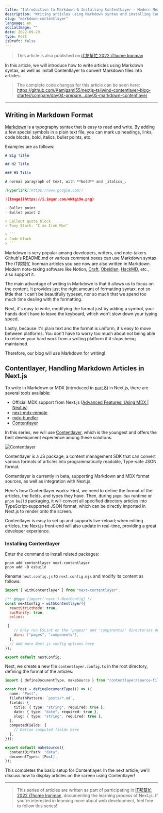 ```yaml
---
title: "Introduction to Markdown & Installing ContentLayer - Modern Next.js Blog Series #05"
description: "Writing articles using Markdown syntax and installing Contentlayer to convert Markdown files into articles"
slug: "markdown-contentlayer"
language: en
socialImage: ""
date: 2022-09-20
type: Post
isDraft: false
---
```


> This article is also published on [iT邦幫忙 2022 iThome Ironman](https://ithelp.ithome.com.tw/articles/10295154)

In this article, we will introduce how to write articles using Markdown syntax, as well as install Contentlayer to convert Markdown files into articles.

> The complete code changes for this article can be seen here:
> https://github.com/Kamigami55/nextjs-tailwind-contentlayer-blog-starter/compare/day04-prepare...day05-markdown-contentlayer

---

## Writing in Markdown Format

[Markdown](https://markdown.tw/) is a typography syntax that is easy to read and write. By adding a few special symbols in a plain text file, you can mark up headings, links, code blocks, bold, italics, bullet points, etc.

Examples are as follows:

````markdown
# Big Title

## H2 Title

### H3 Title

A normal paragraph of text, with **bold** and _italics_.

[Hyperlink](https://www.google.com/)

![Image](https://i.imgur.com/oNtgi9e.png)

- Bullet point
- Bullet point 2

> Callout quote block
> Tony Stark: "I am Iron Man"

> ```
> Code block
> ```
````

Markdown is very popular among developers, writers, and note-takers. Github's README.md or various comment boxes can use Markdown syntax. The iT邦幫忙 Ironman articles you see now are also written in Markdown. Modern note-taking software like Notion, [Craft](https://obsidian.md/), [Obsidian](https://obsidian.md/), [HackMD](https://hackmd.io/), etc., also support it.

The main advantage of writing in Markdown is that it allows us to focus on the content. It provides just the right amount of formatting syntax, not so little that it can't be beautifully typeset, nor so much that we spend too much time dealing with the formatting.

Next, it's easy to write, modifying the format just by adding a symbol, your hands don't have to leave the keyboard, which won't slow down your typing speed.

Lastly, because it's plain text and the format is uniform, it's easy to move between platforms. You don't have to worry too much about not being able to retrieve your hard work from a writing platform if it stops being maintained.

Therefore, our blog will use Markdown for writing!

## Contentlayer, Handling Markdown Articles in Next.js

To write in Markdown or MDX (introduced in [part 8](/posts/contentlayer-mdx)) in Next.js, there are several tools available:

- Official MDX support from Next.js ([Advanced Features: Using MDX | Next.js](https://nextjs.org/docs/advanced-features/using-mdx))
- [next-mdx-remote](https://github.com/hashicorp/next-mdx-remote)
- [mdx-bundler](https://github.com/kentcdodds/mdx-bundler)
- [Contentlayer](https://www.contentlayer.dev/)

In this series, we will use [Contentlayer](https://www.contentlayer.dev/), which is the youngest and offers the best development experience among these solutions.

![Contentlayer](https://i.imgur.com/mlDKJBZ.jpg)

Contentlayer is a JS package, a content management SDK that can convert various formats of articles into programmatically readable, Type-safe JSON format.

Contentlayer is currently in beta, supporting Markdown and MDX format sources, as well as integration with Next.js.

Here's how Contentlayer works: First, we need to define the format of the articles, the fields, and types they have. Then, during `pnpm dev` runtime or `pnpm build` packaging, it will convert all specified directory articles into TypeScript-supported JSON format, which can be directly imported in Next.js to render onto the screen.

Contentlayer is easy to set up and supports live-reload; when editing articles, the Next.js front-end will also update in real-time, providing a great developer experience.

### Installing Contentlayer

Enter the command to install related packages:

```shell
pnpm add contentlayer next-contentlayer
pnpm add -D esbuild
```

Rename `next.config.js` to `next.config.mjs` and modify its content as follows:

```js
import { withContentlayer } from "next-contentlayer";

/** @type {import('next').NextConfig} */
const nextConfig = withContentlayer({
  reactStrictMode: true,
  swcMinify: true,
  eslint:

 {
    // Only run ESLint on the 'pages/' and 'components/' directories during production builds (next build)
    dirs: ["pages", "components"],
  },
  // Add more Next.js config options here
});

export default nextConfig;
```

Next, we create a new file `contentlayer.config.ts` in the root directory, defining the format of the articles:

```ts
import { defineDocumentType, makeSource } from "contentlayer/source-files";

const Post = defineDocumentType(() => ({
  name: "Post",
  filePathPattern: `posts/*.md`,
  fields: {
    title: { type: "string", required: true },
    date: { type: "date", required: true },
    slug: { type: "string", required: true },
  },
  computedFields: {
    // Define computed fields here
  },
}));

export default makeSource({
  contentDirPath: "data",
  documentTypes: [Post],
});
```

This completes the basic setup for Contentlayer. In the next article, we'll discuss how to display articles on the screen using Contentlayer!

---

> This series of articles are written as part of participating in [iT邦幫忙 2022 iThome Ironman](https://ithelp.ithome.com.tw/articles/10295154), documenting the learning process of Next.js. If you're interested in learning more about web development, feel free to follow this series!
